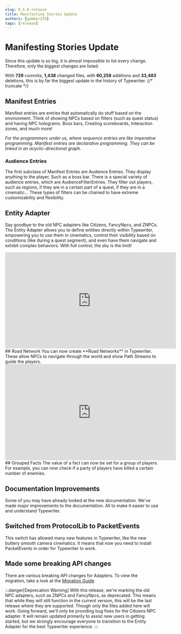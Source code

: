 ```yaml
---
slug: 0.5.0-release
title: Manifesting Stories Update
authors: [gabber235]
tags: [release]
---
```


# Manifesting Stories Update

Since this update is so big, it is almost impossible to list every change. Therefore, only the biggest changes are listed.

With **729** commits, **1,438** changed files, with **60,258** additions and **33,483** deletions, this is by far the biggest update in the history of Typewriter.
{/* truncate */}
## Manifest Entries
Manifest entries are entries that automatically do stuff based on the environment. Think of showing NPCs based on filters (such as quest status) and having NPC holograms. Boss bars, Creating scoreboards, Interaction zones, and much more!

_For the programmers under us, where sequence entries are like imperative programming. Manifest entries are declarative programming. They can be linked in an acyclic-directional graph._

### Audience Entries
The first subclass of Manifest Entries are Audience Entries.
They display anything to the player, Such as a boss bar. There is a special variety of audience entries, which are AudienceFilterEntries. They filter out players, such as regions, if they are in a certain part of a quest, if they are in a cinematic...
These types of filters can be chained to have extreme customizability and flexibility.

## Entity Adapter
Say goodbye to the old NPC adapters like Citizens, FancyNpcs, and ZNPCs. The Entity Adapter allows you to define entities directly within Typewriter, empowering you to use them in cinematics, control their visibility based on conditions (like during a quest segment), and even have them navigate and exhibit complex behaviors. With full control, the sky is the limit!
<iframe width="560" height="315" src="https://www.youtube.com/embed/Ny-OhrV5FQQ?si=dqzetbInKE6jxRjy" title="YouTube video player" frameborder="0" allow="accelerometer; autoplay; clipboard-write; encrypted-media; gyroscope; picture-in-picture; web-share" referrerpolicy="strict-origin-when-cross-origin" allowfullscreen></iframe>
## Road Network
You can now create **Road Networks** in Typewriter.
These allow NPCs to navigate through the world and show Path Streams to guide the players.
<iframe width="560" height="315" src="https://www.youtube.com/embed/uVKGS70PEq4?si=FdXpg4lVTRMtU7lu" title="YouTube video player" frameborder="0" allow="accelerometer; autoplay; clipboard-write; encrypted-media; gyroscope; picture-in-picture; web-share" referrerpolicy="strict-origin-when-cross-origin" allowfullscreen></iframe>
## Grouped Facts
The value of a fact can now be set for a group of players. 
For example, you can now check if a party of players have killed a certain number of enemies.

## Documentation Improvements
Some of you may have already looked at the new documentation. 
We've made major improvements to the documentation. All to make it easier to use and understand Typewriter.

## Switched from ProtocolLib to PacketEvents
This switch has allowed many new features in Typewriter, like the new buttery smooth camera cinematics. It means that now you need to install PacketEvents in order for Typewriter to work.

## Made some breaking API changes 
There are various breaking API changes for Adapters. To view the migration, take a look at the [Migration Guide](https://docs.typewritermc.com/develop/adapters/api-changes/0.5.0)

:::danger[Deprecation Warning]
With this release, we're marking the old NPC adapters, such as ZNPCs and FancyNpcs, as deprecated. This means that while they will still function in the current version, this will be the last release where they are supported. Though only the files added here will work. Going forward, we'll only be providing bug fixes for the Citizens NPC adapter. It will remain updated primarily to assist new users in getting started, but we strongly encourage everyone to transition to the Entity Adapter for the best Typewriter experience.
:::